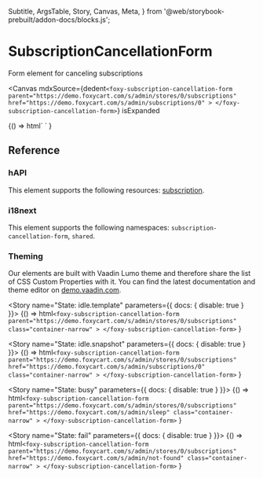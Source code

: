   Subtitle,
  ArgsTable,
  Story,
  Canvas,
  Meta,
} from '@web/storybook-prebuilt/addon-docs/blocks.js';

<Meta title="Forms / SubscriptionCancellationForm" />

# SubscriptionCancellationForm

<Subtitle>Form element for canceling subscriptions</Subtitle>

<Canvas
  mdxSource={dedent`
    <foxy-subscription-cancellation-form
      parent="https://demo.foxycart.com/s/admin/stores/0/subscriptions"
      href="https://demo.foxycart.com/s/admin/subscriptions/0"
    >
    </foxy-subscription-cancellation-form>
  `}
  isExpanded
>
  <Story name="Playground">
    {() =>
      html`
        <foxy-subscription-cancellation-form
          parent="https://demo.foxycart.com/s/admin/stores/0/subscriptions"
          href="https://demo.foxycart.com/s/admin/subscriptions/0"
          class="container-narrow"
        >
        </foxy-subscription-cancellation-form>
      `
    }
  </Story>
</Canvas>

## Reference

<ArgsTable of="foxy-subscription-cancellation-form" />

### hAPI

This element supports the following resources: [subscription](https://api.foxycart.com/rels/subscription).

### i18next

This element supports the following namespaces: `subscription-cancellation-form`, `shared`.

### Theming

Our elements are built with Vaadin Lumo theme and therefore share the list of CSS Custom Properties with it. You can find the latest documentation and theme editor on [demo.vaadin.com](https://demo.vaadin.com/lumo-editor/).

<Story name="State: idle.template" parameters={{ docs: { disable: true } }}>
  {() =>
    html`
      <foxy-subscription-cancellation-form
        parent="https://demo.foxycart.com/s/admin/stores/0/subscriptions"
        class="container-narrow"
      >
      </foxy-subscription-cancellation-form>
    `
  }
</Story>

<Story name="State: idle.snapshot" parameters={{ docs: { disable: true } }}>
  {() =>
    html`
      <foxy-subscription-cancellation-form
        parent="https://demo.foxycart.com/s/admin/stores/0/subscriptions"
        href="https://demo.foxycart.com/s/admin/subscriptions/0"
        class="container-narrow"
      >
      </foxy-subscription-cancellation-form>
    `
  }
</Story>

<Story name="State: busy" parameters={{ docs: { disable: true } }}>
  {() =>
    html`
      <foxy-subscription-cancellation-form
        parent="https://demo.foxycart.com/s/admin/stores/0/subscriptions"
        href="https://demo.foxycart.com/s/admin/sleep"
        class="container-narrow"
      >
      </foxy-subscription-cancellation-form>
    `
  }
</Story>

<Story name="State: fail" parameters={{ docs: { disable: true } }}>
  {() =>
    html`
      <foxy-subscription-cancellation-form
        parent="https://demo.foxycart.com/s/admin/stores/0/subscriptions"
        href="https://demo.foxycart.com/s/admin/not-found"
        class="container-narrow"
      >
      </foxy-subscription-cancellation-form>
    `
  }
</Story>
